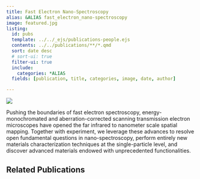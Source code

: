 ```yaml
---
title: Fast Electron Nano-Spectroscopy
alias: &ALIAS fast_electron_nano-spectroscopy
image: featured.jpg
listing:
  id: pubs
  template: ../../_ejs/publications-people.ejs 
  contents: ../../publications/**/*.qmd
  sort: date desc
  # sort-ui: true
  filter-ui: true
  include:
    categories: *ALIAS
  fields: [publication, title, categories, image, date, author]

---
```

![](featured.jpg)

Pushing the boundaries of fast electron spectroscopy, energy-monochromated and aberration-corrected scanning transmission electron microscopes have opened the far infrared to nanometer scale spatial mapping. Together with experiment, we leverage these advances to resolve open fundamental questions in nano-spectroscopy, perform entirely new materials characterization techniques at the single-particle level, and discover advanced materials endowed with unprecedented functionalities. 

## Related Publications


:::{#pubs}
:::
